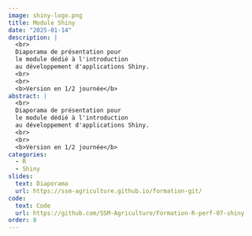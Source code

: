```yaml
---
image: shiny-logo.png
title: Module Shiny
date: "2025-01-14"
description: |
  <br>
  Diaporama de présentation pour
  le module dédié à l'introduction
  au développement d'applications Shiny.
  <br>
  <br>
  <b>Version en 1/2 journée</b> 
abstract: |
  <br>
  Diaporama de présentation pour
  le module dédié à l'introduction
  au développement d'applications Shiny.
  <br>
  <br>
  <b>Version en 1/2 journée</b> 
categories:
  - R
  - Shiny
slides:
  text: Diaporama
  url: https://ssm-agriculture.github.io/formation-git/
code:
  text: Code 
  url: https://github.com/SSM-Agriculture/Formation-R-perf-07-shiny
order: 8
---
```

